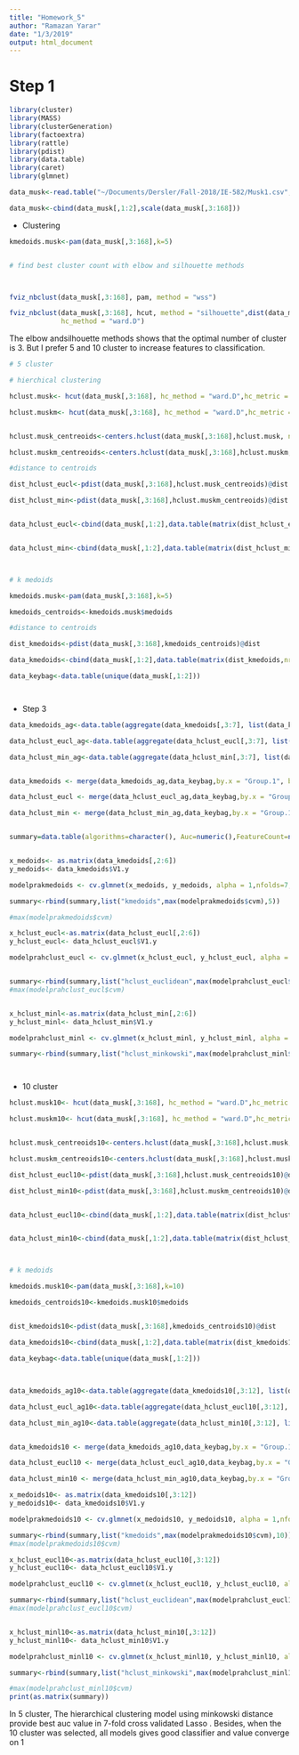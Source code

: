 ```yaml
---
title: "Homework_5"
author: "Ramazan Yarar"
date: "1/3/2019"
output: html_document
---
```



# Step 1
 
```r
library(cluster)
library(MASS)
library(clusterGeneration)
library(factoextra)
library(rattle)
library(pdist)
library(data.table)
library(caret)
library(glmnet)

data_musk<-read.table("~/Documents/Dersler/Fall-2018/IE-582/Musk1.csv",header = FALSE, sep = ",")

data_musk<-cbind(data_musk[,1:2],scale(data_musk[,3:168]))

```

* Clustering


```r



kmedoids.musk<-pam(data_musk[,3:168],k=5)


# find best cluster count with elbow and silhouette methods



fviz_nbclust(data_musk[,3:168], pam, method = "wss") 

fviz_nbclust(data_musk[,3:168], hcut, method = "silhouette",dist(data_musk[,3:168], method = "euclidean"),
             hc_method = "ward.D")


```



 The elbow andsilhouette methods shows that the optimal number of cluster is 3. But I prefer 5 and 10 cluster to increase features to classification.  




```r

# 5 cluster

# hierchical clustering

hclust.musk<- hcut(data_musk[,3:168], hc_method = "ward.D",hc_metric = "euclidean",k=5)

hclust.muskm<- hcut(data_musk[,3:168], hc_method = "ward.D",hc_metric = "minkowski",k=5)


hclust.musk_centreoids<-centers.hclust(data_musk[,3:168],hclust.musk, nclust=5, use.median=TRUE)

hclust.muskm_centreoids<-centers.hclust(data_musk[,3:168],hclust.muskm, nclust=5, use.median=TRUE)

#distance to centroids

dist_hclust_eucl<-pdist(data_musk[,3:168],hclust.musk_centreoids)@dist

dist_hclust_min<-pdist(data_musk[,3:168],hclust.muskm_centreoids)@dist


data_hclust_eucl<-cbind(data_musk[,1:2],data.table(matrix(dist_hclust_eucl,nrow = 476,ncol = 5)))


data_hclust_min<-cbind(data_musk[,1:2],data.table(matrix(dist_hclust_min,nrow = 476,ncol = 5)))



# k medoids

kmedoids.musk<-pam(data_musk[,3:168],k=5)

kmedoids_centroids<-kmedoids.musk$medoids

#distance to centroids

dist_kmedoids<-pdist(data_musk[,3:168],kmedoids_centroids)@dist

data_kmedoids<-cbind(data_musk[,1:2],data.table(matrix(dist_kmedoids,nrow = 476,ncol = 5)))

data_keybag<-data.table(unique(data_musk[,1:2]))




```



* Step 3


```r



data_kmedoids_ag<-data.table(aggregate(data_kmedoids[,3:7], list(data_kmedoids[,2]), mean))

data_hclust_eucl_ag<-data.table(aggregate(data_hclust_eucl[,3:7], list(data_hclust_eucl[,2]), mean))

data_hclust_min_ag<-data.table(aggregate(data_hclust_min[,3:7], list(data_hclust_min[,2]), mean))


data_kmedoids <- merge(data_kmedoids_ag,data_keybag,by.x = "Group.1", by.y = "V2",all.x =TRUE)

data_hclust_eucl <- merge(data_hclust_eucl_ag,data_keybag,by.x = "Group.1", by.y = "V2",all.x =TRUE)

data_hclust_min <- merge(data_hclust_min_ag,data_keybag,by.x = "Group.1", by.y = "V2",all.x =TRUE)



```





```r

summary=data.table(algorithms=character(), Auc=numeric(),FeatureCount=numeric())


x_medoids<- as.matrix(data_kmedoids[,2:6])
y_medoids<- data_kmedoids$V1.y

modelprakmedoids <- cv.glmnet(x_medoids, y_medoids, alpha = 1,nfolds=7,type.measure='auc',family="binomial")

summary<-rbind(summary,list("kmedoids",max(modelprakmedoids$cvm),5))

#max(modelprakmedoids$cvm)

x_hclust_eucl<-as.matrix(data_hclust_eucl[,2:6])
y_hclust_eucl<- data_hclust_eucl$V1.y

modelprahclust_eucl <- cv.glmnet(x_hclust_eucl, y_hclust_eucl, alpha = 1,nfolds=7,type.measure='auc',family="binomial")


summary<-rbind(summary,list("hclust_euclidean",max(modelprahclust_eucl$cvm),5))
#max(modelprahclust_eucl$cvm)


x_hclust_minl<-as.matrix(data_hclust_min[,2:6])
y_hclust_minl<- data_hclust_min$V1.y

modelprahclust_minl <- cv.glmnet(x_hclust_minl, y_hclust_minl, alpha = 1,nfolds=7,type.measure='auc',family="binomial")

summary<-rbind(summary,list("hclust_minkowski",max(modelprahclust_minl$cvm),5))




```



* 10 cluster

```r

hclust.musk10<- hcut(data_musk[,3:168], hc_method = "ward.D",hc_metric = "euclidean",k=10)

hclust.muskm10<- hcut(data_musk[,3:168], hc_method = "ward.D",hc_metric = "minkowski",k=10)


hclust.musk_centreoids10<-centers.hclust(data_musk[,3:168],hclust.musk, nclust=10, use.median=TRUE)

hclust.muskm_centreoids10<-centers.hclust(data_musk[,3:168],hclust.muskm, nclust=10, use.median=TRUE)

dist_hclust_eucl10<-pdist(data_musk[,3:168],hclust.musk_centreoids10)@dist

dist_hclust_min10<-pdist(data_musk[,3:168],hclust.muskm_centreoids10)@dist


data_hclust_eucl10<-cbind(data_musk[,1:2],data.table(matrix(dist_hclust_eucl10,nrow = 476,ncol = 10)))


data_hclust_min10<-cbind(data_musk[,1:2],data.table(matrix(dist_hclust_min10,nrow = 476,ncol = 10)))



# k medoids

kmedoids.musk10<-pam(data_musk[,3:168],k=10)

kmedoids_centroids10<-kmedoids.musk10$medoids


dist_kmedoids10<-pdist(data_musk[,3:168],kmedoids_centroids10)@dist

data_kmedoids10<-cbind(data_musk[,1:2],data.table(matrix(dist_kmedoids10,nrow = 476,ncol = 10)))

data_keybag<-data.table(unique(data_musk[,1:2]))



```


##




```r

data_kmedoids_ag10<-data.table(aggregate(data_kmedoids10[,3:12], list(data_kmedoids10[,2]), mean))

data_hclust_eucl_ag10<-data.table(aggregate(data_hclust_eucl10[,3:12], list(data_hclust_eucl10[,2]), mean))

data_hclust_min_ag10<-data.table(aggregate(data_hclust_min10[,3:12], list(data_hclust_min10[,2]), mean))


data_kmedoids10 <- merge(data_kmedoids_ag10,data_keybag,by.x = "Group.1", by.y = "V2",all.x =TRUE)

data_hclust_eucl10 <- merge(data_hclust_eucl_ag10,data_keybag,by.x = "Group.1", by.y = "V2",all.x =TRUE)

data_hclust_min10 <- merge(data_hclust_min_ag10,data_keybag,by.x = "Group.1", by.y = "V2",all.x =TRUE)

```







```r
x_medoids10<- as.matrix(data_kmedoids10[,3:12])
y_medoids10<- data_kmedoids10$V1.y

modelprakmedoids10 <- cv.glmnet(x_medoids10, y_medoids10, alpha = 1,nfolds=7,type.measure='auc',family="binomial")

summary<-rbind(summary,list("kmedoids",max(modelprakmedoids10$cvm),10))
#max(modelprakmedoids10$cvm)

x_hclust_eucl10<-as.matrix(data_hclust_eucl10[,3:12])
y_hclust_eucl10<- data_hclust_eucl10$V1.y

modelprahclust_eucl10 <- cv.glmnet(x_hclust_eucl10, y_hclust_eucl10, alpha = 1,nfolds=7,type.measure='auc',family="binomial")

summary<-rbind(summary,list("hclust_euclidean",max(modelprahclust_eucl10$cvm),10))
#max(modelprahclust_eucl10$cvm)


x_hclust_minl10<-as.matrix(data_hclust_min10[,3:12])
y_hclust_minl10<- data_hclust_min10$V1.y

modelprahclust_minl10 <- cv.glmnet(x_hclust_minl10, y_hclust_minl10, alpha = 1,nfolds=9,type.measure='auc',family="binomial")

summary<-rbind(summary,list("hclust_minkowski",max(modelprahclust_minl10$cvm),10))

#max(modelprahclust_minl10$cvm)
print(as.matrix(summary))

```


 In 5 cluster, The hierarchical clustering model using minkowski distance provide best auc value in 7-fold cross validated Lasso . Besides, when the 10 cluster was selected, all models gives good classifier and value converge on 1







